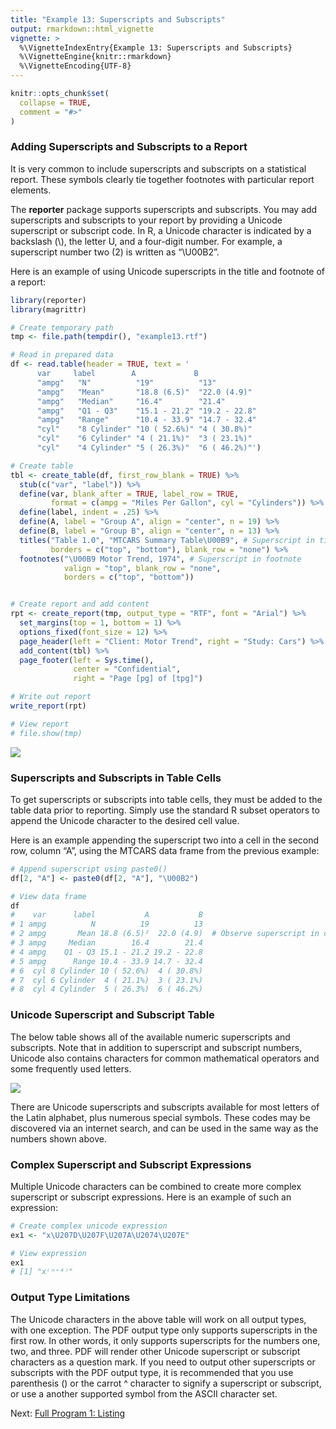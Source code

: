 ```yaml
---
title: "Example 13: Superscripts and Subscripts"
output: rmarkdown::html_vignette
vignette: >
  %\VignetteIndexEntry{Example 13: Superscripts and Subscripts}
  %\VignetteEngine{knitr::rmarkdown}
  %\VignetteEncoding{UTF-8}
---
```


```r
knitr::opts_chunk$set(
  collapse = TRUE,
  comment = "#>"
)
```

### Adding Superscripts and Subscripts to a Report

It is very common to include superscripts and subscripts on a statistical report.
These symbols clearly tie together footnotes with particular report elements. 

The **reporter** package 
supports superscripts and subscripts.  You may add superscripts and subscripts
to your report by providing a Unicode superscript or subscript code.  In R, a
Unicode character is indicated by a backslash (\\), the letter U, and 
a four-digit number.  For example, a superscript number two (2) 
is written as "\\U00B2".

Here is an example of using Unicode superscripts in the title and footnote 
of a report:

```r
library(reporter)
library(magrittr)

# Create temporary path
tmp <- file.path(tempdir(), "example13.rtf")

# Read in prepared data
df <- read.table(header = TRUE, text = '
      var     label        A             B          
      "ampg"   "N"          "19"          "13"         
      "ampg"   "Mean"       "18.8 (6.5)"  "22.0 (4.9)" 
      "ampg"   "Median"     "16.4"        "21.4"       
      "ampg"   "Q1 - Q3"    "15.1 - 21.2" "19.2 - 22.8"
      "ampg"   "Range"      "10.4 - 33.9" "14.7 - 32.4"
      "cyl"    "8 Cylinder" "10 ( 52.6%)" "4 ( 30.8%)" 
      "cyl"    "6 Cylinder" "4 ( 21.1%)"  "3 ( 23.1%)" 
      "cyl"    "4 Cylinder" "5 ( 26.3%)"  "6 ( 46.2%)"')

# Create table
tbl <- create_table(df, first_row_blank = TRUE) %>% 
  stub(c("var", "label")) %>% 
  define(var, blank_after = TRUE, label_row = TRUE, 
         format = c(ampg = "Miles Per Gallon", cyl = "Cylinders")) %>% 
  define(label, indent = .25) %>% 
  define(A, label = "Group A", align = "center", n = 19) %>% 
  define(B, label = "Group B", align = "center", n = 13) %>% 
  titles("Table 1.0", "MTCARS Summary Table\U00B9", # Superscript in title
         borders = c("top", "bottom"), blank_row = "none") %>%  
  footnotes("\U00B9 Motor Trend, 1974", # Superscript in footnote
            valign = "top", blank_row = "none",
            borders = c("top", "bottom")) 


# Create report and add content
rpt <- create_report(tmp, output_type = "RTF", font = "Arial") %>% 
  set_margins(top = 1, bottom = 1) %>%
  options_fixed(font_size = 12) %>% 
  page_header(left = "Client: Motor Trend", right = "Study: Cars") %>% 
  add_content(tbl) %>% 
  page_footer(left = Sys.time(), 
              center = "Confidential", 
              right = "Page [pg] of [tpg]")

# Write out report
write_report(rpt)

# View report
# file.show(tmp)

```
<img src="../man/images/super.png"/>

### Superscripts and Subscripts in Table Cells

To get superscripts or subscripts into table cells, they must
be added to the table data prior to reporting.  Simply use the standard R 
subset operators 
to append the Unicode character to the desired cell value.

Here is an example appending the superscript two into a cell in the second 
row, column "A", using the MTCARS data frame from the previous example:

```r

# Append superscript using paste0()
df[2, "A"] <- paste0(df[2, "A"], "\U00B2")

# View data frame
df
#    var      label           A           B
# 1 ampg          N          19          13
# 2 ampg       Mean 18.8 (6.5)²  22.0 (4.9)  # Observe superscript in column A
# 3 ampg     Median        16.4        21.4
# 4 ampg    Q1 - Q3 15.1 - 21.2 19.2 - 22.8
# 5 ampg      Range 10.4 - 33.9 14.7 - 32.4
# 6  cyl 8 Cylinder 10 ( 52.6%)  4 ( 30.8%)
# 7  cyl 6 Cylinder  4 ( 21.1%)  3 ( 23.1%)
# 8  cyl 4 Cylinder  5 ( 26.3%)  6 ( 46.2%)

```

### Unicode Superscript and Subscript Table

The below table shows all of the available numeric superscripts and subscripts.
Note that in addition to superscript and subscript numbers, Unicode also 
contains characters for common mathematical operators and some frequently 
used letters.  

<img src="../man/images/supertable.png"/>

There are Unicode superscripts and subscripts available for
most letters of the Latin alphabet, plus numerous special symbols.
These codes may be discovered via an internet search, and can be used
in the same way as the numbers shown above.

### Complex Superscript and Subscript Expressions

Multiple Unicode characters can be combined
to create more complex superscript or subscript expressions.  Here is an
example of such an expression:

```r

# Create complex unicode expression
ex1 <- "x\U207D\U207F\U207A\U2074\U207E"

# View expression
ex1
# [1] "x⁽ⁿ⁺⁴⁾"

```

### Output Type Limitations

The Unicode characters in the above table will work on all output types, with
one exception.  The PDF output type only supports superscripts in the first
row. In other words, it only supports superscripts for the numbers one, two, and 
three.  PDF will render other Unicode superscript or subscript characters
as a question mark.  If you need to output other superscripts or subscripts
with the PDF output type, it is recommended that you use parenthesis () or 
the carrot ^ character to signify a superscript or subscript, or use a another
supported symbol from the ASCII character set.


Next: [Full Program 1: Listing](reporter-example1.html)
